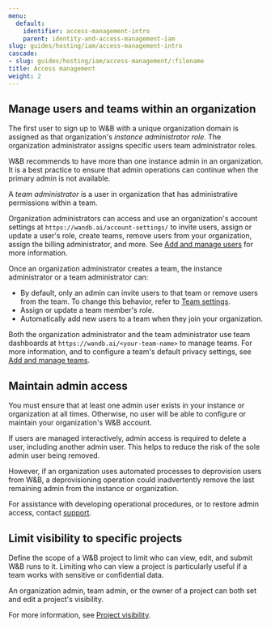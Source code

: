 ```yaml
---
menu:
  default:
    identifier: access-management-intro
    parent: identity-and-access-management-iam
slug: guides/hosting/iam/access-management-intro
cascade:
- slug: guides/hosting/iam/access-management/:filename
title: Access management
weight: 2
---
```


## Manage users and teams within an organization
The first user to sign up to W&B with a unique organization domain is assigned as that organization's *instance administrator role*. The organization administrator assigns specific users team administrator roles.

<Note>
W&B recommends to have more than one instance admin in an organization. It is a best practice to ensure that admin operations can continue when the primary admin is not available.
</Note>

A *team administrator* is a user in organization that has administrative permissions within a team. 

Organization administrators can access and use an organization's account settings at `https://wandb.ai/account-settings/` to invite users, assign or update a user's role, create teams, remove users from your organization, assign the billing administrator, and more. See [Add and manage users](/guides/hosting/iam/access-management/manage-organization/#add-and-manage-users) for more information. 

Once an organization administrator creates a team, the instance administrator or a team administrator can:

- By default, only an admin can invite users to that team or remove users from the team. To change this behavior, refer to [Team settings](/guides/app/settings-page/teams/#privacy).
- Assign or update a team member's role.
- Automatically add new users to a team when they join your organization.

Both the organization administrator and the team administrator use team dashboards at `https://wandb.ai/<your-team-name>` to manage teams. For more information, and to configure a team's default privacy settings, see [Add and manage teams](/guides/hosting/iam/access-management/manage-organization/#add-and-manage-teams).

## Maintain admin access
You must ensure that at least one admin user exists in your instance or organization at all times. Otherwise, no user will be able to configure or maintain your organization's W&B account.

If users are managed interactively, admin access is required to delete a user, including another admin user. This helps to reduce the risk of the sole admin user being removed.

However, if an organization uses automated processes to deprovision users from W&B, a deprovisioning operation could inadvertently remove the last remaining admin from the instance or organization.

For assistance with developing operational procedures, or to restore admin access, contact [support](mailto:support@wandb.com).

## Limit visibility to specific projects

Define the scope of a W&B project to limit who can view, edit, and submit W&B runs to it. Limiting who can view a project is particularly useful if a team works with sensitive or confidential data.

An organization admin, team admin, or the owner of a project can both set and edit a project's visibility. 

For more information, see [Project visibility](/guides/hosting/iam/access-management/restricted-projects/).